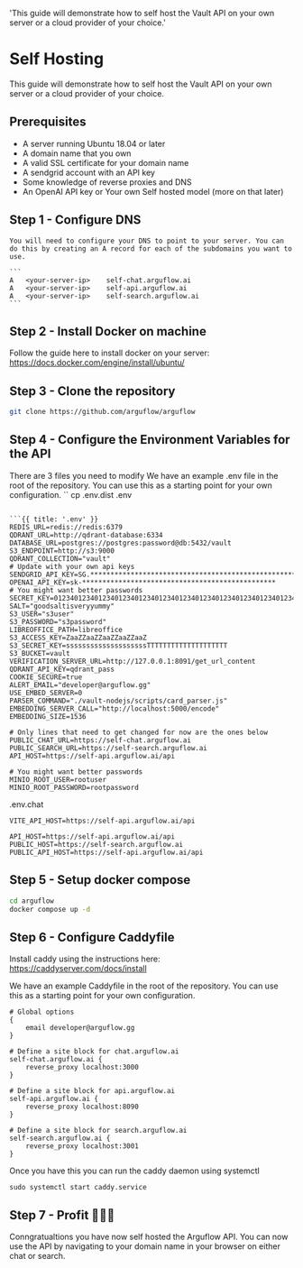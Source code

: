   'This guide will demonstrate how to self host the Vault API on your own server or a cloud provider of your choice.'

# Self Hosting

This guide will demonstrate how to self host the Vault API on your own server or a cloud provider of your choice.

## Prerequisites

- A server running Ubuntu 18.04 or later
- A domain name that you own
- A valid SSL certificate for your domain name
- A sendgrid account with an API key
- Some knowledge of reverse proxies and DNS
- An OpenAI API key or Your own Self hosted model (more on that later)

## Step 1 - Configure DNS

    You will need to configure your DNS to point to your server. You can do this by creating an A record for each of the subdomains you want to use.

    ```
    A	<your-server-ip>	self-chat.arguflow.ai
    A	<your-server-ip>	self-api.arguflow.ai
    A	<your-server-ip>	self-search.arguflow.ai
    ```
## Step 2 - Install Docker on machine

Follow the guide here to install docker on your server: https://docs.docker.com/engine/install/ubuntu/

## Step 3 - Clone the repository


```sh {{ title: 'Shell' }}
git clone https://github.com/arguflow/arguflow
```


## Step 4 - Configure the Environment Variables for the API

There are 3 files you need to modify
We have an example .env file in the root of the repository.
You can use this as a starting point for your own configuration.
``
cp .env.dist .env
```

```{{ title: '.env' }}
REDIS_URL=redis://redis:6379
QDRANT_URL=http://qdrant-database:6334
DATABASE_URL=postgres://postgres:password@db:5432/vault
S3_ENDPOINT=http://s3:9000
QDRANT_COLLECTION="vault"
# Update with your own api keys
SENDGRID_API_KEY=SG.******************************************************************
OPENAI_API_KEY=sk-************************************************
# You might want better passwords
SECRET_KEY=01234012340123401234012340123401234012340123401234012340123401234012340123401234
SALT="goodsaltisveryyummy"
S3_USER="s3user"
S3_PASSWORD="s3password"
LIBREOFFICE_PATH=libreoffice
S3_ACCESS_KEY=ZaaZZaaZZaaZZaaZZaaZ
S3_SECRET_KEY=ssssssssssssssssssssTTTTTTTTTTTTTTTTTTTT
S3_BUCKET=vault
VERIFICATION_SERVER_URL=http://127.0.0.1:8091/get_url_content
QDRANT_API_KEY=qdrant_pass
COOKIE_SECURE=true
ALERT_EMAIL="developer@arguflow.gg"
USE_EMBED_SERVER=0
PARSER_COMMAND="./vault-nodejs/scripts/card_parser.js"
EMBEDDING_SERVER_CALL="http://localhost:5000/encode"
EMBEDDING_SIZE=1536

# Only lines that need to get changed for now are the ones below
PUBLIC_CHAT_URL=https://self-chat.arguflow.ai
PUBLIC_SEARCH_URL=https://self-search.arguflow.ai
API_HOST=https://self-api.arguflow.ai/api

# You might want better passwords
MINIO_ROOT_USER=rootuser
MINIO_ROOT_PASSWORD=rootpassword
```

.env.chat
``` {{ title: '.env.chat' }}
VITE_API_HOST=https://self-api.arguflow.ai/api
```

``` {{ title: '.env.search' }}
API_HOST=https://self-api.arguflow.ai/api
PUBLIC_HOST=https://self-search.arguflow.ai
PUBLIC_API_HOST=https://self-api.arguflow.ai/api
```

## Step 5 - Setup docker compose

```sh {{ title: 'Shell' }}
cd arguflow
docker compose up -d
```

## Step 6 - Configure Caddyfile
Install caddy using the instructions here: https://caddyserver.com/docs/install

We have an example Caddyfile in the root of the repository. You can use this as a starting point for your own configuration.

```/etc/caddy/Caddyfile {{ title: 'Shell' }}
# Global options
{
    email developer@arguflow.gg
}

# Define a site block for chat.arguflow.ai
self-chat.arguflow.ai {
    reverse_proxy localhost:3000
}

# Define a site block for api.arguflow.ai
self-api.arguflow.ai {
    reverse_proxy localhost:8090
}

# Define a site block for search.arguflow.ai
self-search.arguflow.ai {
    reverse_proxy localhost:3001
}
```

Once you have this you can run the caddy daemon using systemctl
```
sudo systemctl start caddy.service
```


## Step 7 - Profit 🦀🦀🦀

Conngratualtions you have now self hosted the Arguflow API. You can now use the API by navigating to your domain name in your browser on either chat or search.
